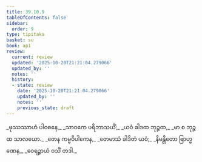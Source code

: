```yaml
---
title: 39.10.9
tableOfContents: false
sidebar:
  order: 9
type: tipitaka
basket: su
book: ap1
review:
  current: review
  updated: '2025-10-20T21:21:04.279066'
  updated_by: ''
  notes: ''
  history:
  - state: review
    date: '2025-10-20T21:21:04.279066'
    updated_by: ''
    notes: ''
    previous_state: draft
---
```



<DynamicBreadcrumb />


<ReviewStatus review={frontmatter.review} showDetails={true} />

<HypothesisAnnotation frontmatter={frontmatter} />

<Division number="88" book="ap1" e="ch" v="20" p="349">

<Paragraph number="4282" type="verses" book="ap1">
_ဖုဿဿာဟံ ပါဝစနေ,_  
_သာဝကေ ပရိဘာသယိံ;_  
_ယဝံ ခါဒထ ဘုဉ္ဇထ,_  
_မာ စ ဘုဉ္ဇထ သာလယော._  

</Paragraph>

</Division>
<Division number="89" book="ap1" e="ch" v="20" p="349">

<Paragraph number="4283" type="verses" book="ap1">
_တေန ကမ္မဝိပါကေန,_  
_တေမာသံ ခါဒိတံ ယဝံ;_  
_နိမန္တိတော ဗြာဟ္မဏေန,_  
_ဝေရဉ္ဇာယံ ဝသိံ တဒါ._
</Paragraph>
</Division>